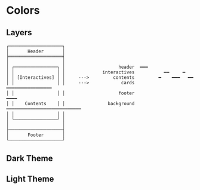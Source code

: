 
<Meta title="Colors" />

# Colors

## Layers

```
┌────────────────────┐
│       Header       │
╞════════════════════╡
│                    │
│ ┌────────────────┐ │                    header  ━━━
│ │                │ │              interactives           ━━     ━
│ │ [Interactives] │ │     --->         contents         ━    ━━━   ━━
│ │                │ │     --->            cards       ━━━━━━━━━━━━━━━━━
│ │                │ │                    footer                          ━━━━
│ │    Contents    │ │                background  ━━━━━━━━━━━━━━━━━━━━━━━━━━━━
│ │                │ │
│ └────────────────┘ │
│                    │
├────────────────────┤
│       Footer       │
└────────────────────┘
```

## Dark Theme

<ColorPalette>
	<ColorItem
		title="Header"
		colors={{
			"background (custom)": darkTheme.component.header.color.background,
			"hover (zinc-700)": darkTheme.component.header.color.hover,
			"text (zinc-300)": darkTheme.component.header.color.text,
		}}
	/>
	<ColorItem
		title="Scroll Progress Bar"
		colors={{
			"background (zinc-600)":
				darkTheme.component.scrollProgressBar.color.background,
			"foreground (zinc-300)":
				darkTheme.component.scrollProgressBar.color.foreground,
		}}
	/>
	<ColorItem
		title="Links"
		colors={{
			"default (blue-400)": "#60a5fa",
			"hover (blue-500)": "#3b82f6",
		}}
	/>
</ColorPalette>

## Light Theme
